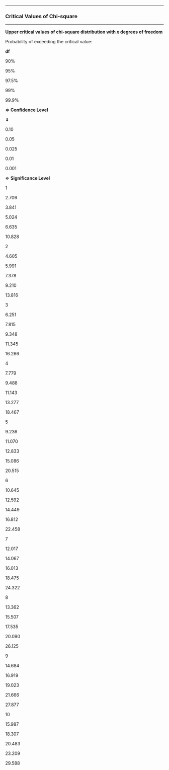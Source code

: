

------------------------------------------------------------------------

### Critical Values of Chi-square

------------------------------------------------------------------------

**Upper critical values of chi-square distribution with *x* degrees of
freedom**

Probability of exceeding the critical value:

[]{.small}

**df**

90%

95%

97.5%

99%

99.9%

**⇐ Confidence Level**

**⇓**

0.10

0.05

0.025

0.01

0.001

**⇐ Significance Level**

1

2.706

3.841

5.024

6.635

10.828

2

4.605

5.991

7.378

9.210

13.816

3

6.251

7.815

9.348

11.345

16.266

4

7.779

9.488

11.143

13.277

18.467

5

9.236

11.070

12.833

15.086

20.515

6

10.645

12.592

14.449

16.812

22.458

7

12.017

14.067

16.013

18.475

24.322

8

13.362

15.507

17.535

20.090

26.125

9

14.684

16.919

19.023

21.666

27.877

10

15.987

18.307

20.483

23.209

29.588




